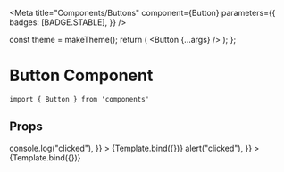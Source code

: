 
<Meta
  title="Components/Buttons"
  component={Button}
  parameters={{
    badges: [BADGE.STABLE],
  }}
/>

  const theme = makeTheme();
  return (
    <ThemeProvider theme={theme}>
      <Button {...args} />
    </ThemeProvider>
  );
};

# Button Component

```
import { Button } from 'components'
```

## Props

<ArgsTable of={Button} />

<Canvas>
  <Story
    name="Primary Button"
    args={{
      children: "Testing",
      variant: "primary",
      onClick: () => console.log("clicked"),
    }}
  >
    {Template.bind({})}
  </Story>
</Canvas>

<Canvas>
  <Story
    name="Secondary Button"
    args={{
      children: "Testing",
      variant: "secondary",
      onClick: () => alert("clicked"),
    }}
  >
    {Template.bind({})}
  </Story>
</Canvas>

